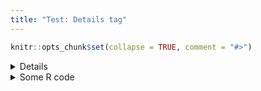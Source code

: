```yaml
---
title: "Test: Details tag"
---
```


```r
knitr::opts_chunk$set(collapse = TRUE, comment = "#>")
```

<details>
  This should only be shown when required
</details>

<details>
<summary>Some R code</summary>
  
```r
1 + 2
```
</details>
  
